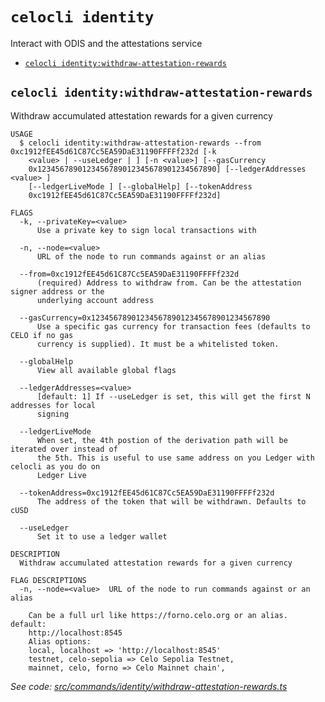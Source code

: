 `celocli identity`
==================

Interact with ODIS and the attestations service

* [`celocli identity:withdraw-attestation-rewards`](#celocli-identitywithdraw-attestation-rewards)

## `celocli identity:withdraw-attestation-rewards`

Withdraw accumulated attestation rewards for a given currency

```
USAGE
  $ celocli identity:withdraw-attestation-rewards --from 0xc1912fEE45d61C87Cc5EA59DaE31190FFFFf232d [-k
    <value> | --useLedger | ] [-n <value>] [--gasCurrency
    0x1234567890123456789012345678901234567890] [--ledgerAddresses <value> ]
    [--ledgerLiveMode ] [--globalHelp] [--tokenAddress
    0xc1912fEE45d61C87Cc5EA59DaE31190FFFFf232d]

FLAGS
  -k, --privateKey=<value>
      Use a private key to sign local transactions with

  -n, --node=<value>
      URL of the node to run commands against or an alias

  --from=0xc1912fEE45d61C87Cc5EA59DaE31190FFFFf232d
      (required) Address to withdraw from. Can be the attestation signer address or the
      underlying account address

  --gasCurrency=0x1234567890123456789012345678901234567890
      Use a specific gas currency for transaction fees (defaults to CELO if no gas
      currency is supplied). It must be a whitelisted token.

  --globalHelp
      View all available global flags

  --ledgerAddresses=<value>
      [default: 1] If --useLedger is set, this will get the first N addresses for local
      signing

  --ledgerLiveMode
      When set, the 4th postion of the derivation path will be iterated over instead of
      the 5th. This is useful to use same address on you Ledger with celocli as you do on
      Ledger Live

  --tokenAddress=0xc1912fEE45d61C87Cc5EA59DaE31190FFFFf232d
      The address of the token that will be withdrawn. Defaults to cUSD

  --useLedger
      Set it to use a ledger wallet

DESCRIPTION
  Withdraw accumulated attestation rewards for a given currency

FLAG DESCRIPTIONS
  -n, --node=<value>  URL of the node to run commands against or an alias

    Can be a full url like https://forno.celo.org or an alias. default:
    http://localhost:8545
    Alias options:
    local, localhost => 'http://localhost:8545'
    testnet, celo-sepolia => Celo Sepolia Testnet,
    mainnet, celo, forno => Celo Mainnet chain',
```

_See code: [src/commands/identity/withdraw-attestation-rewards.ts](https://github.com/celo-org/developer-tooling/tree/%40celo/celocli%408.0.0/packages/cli/src/commands/identity/withdraw-attestation-rewards.ts)_
